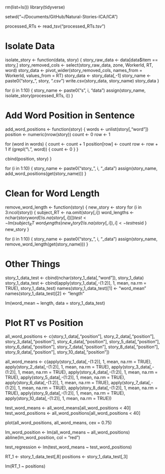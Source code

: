 
rm(list=ls())
library(tidyverse)

setwd("~/Documents/GitHub/Natural-Stories-ICA/ICA")

processed_RTs <- read_tsv("processed_RTs.tsv")

# Isolate Data

isolate_story <- function(data, story) {
  story_raw_data <- data[data$item == story,]
  story_removed_cols <- select(story_raw_data, zone, WorkerId, RT, word)
  story_data <- pivot_wider(story_removed_cols, names_from = WorkerId, values_from = RT)
  story_data <- story_data[,-1]
  story_name <- paste0("story_", story, ".csv")
  write.csv(story_data, story_name)
  story_data
}

for (i in 1:10) {
  story_name <- paste0("s", i, "data")
  assign(story_name, isolate_story(processed_RTs, i))
}


# Add Word Position in Sentence
add_word_positions <- function(story) {
  words <- unlist(story[,"word"])
  position <- numeric(nrow(story))
  count <- 0
  row <- 1
  
  for (word in words) {
    count <- count + 1
    position[row] <- count
    row <- row + 1
    if (grepl("\\.", word)) {
      count <- 0 
    }
  }
  
  cbind(position, story)
}

for (i in 1:10) {
  story_name <- paste0("story_", i, "_data")
  assign(story_name, add_word_positions(get(story_name)))
}


# Clean for Word Length

remove_word_length <- function(story) {
  new_story <- story
  for (i in 3:ncol(story)) {
    subject_RT <- na.omit(story[,i])
    word_lengths <- nchar(story$word[!is.na(story[,i])])
    test <- lm(subject_RT ~ word_lengths)
    new_story[!is.na(story[,i]),i] <- test$resid
  }
  new_story
}

for (i in 1:10) {
  story_name <- paste0("story_", i, "_data")
  assign(story_name, remove_word_length(get(story_name)))
}



# Other Things
story_1_data_test <- cbind(nchar(story_1_data[,"word"]), story_1_data)
story_1_data_test <- cbind(apply(story_1_data[,-(1:2)], 1, mean, na.rm = TRUE), story_1_data_test)
names(story_1_data_test)[1] <- "word_mean"
names(story_1_data_test)[2] <- "length"

lm(word_mean ~ length, data = story_1_data_test)

# Plot RT vs Position
all_word_positions <- c(story_1_data[,"position"], story_2_data[,"position"], story_3_data[,"position"], story_4_data[,"position"], story_5_data[,"position"],  story_6_data[,"position"], story_7_data[,"position"], story_8_data[,"position"], story_9_data[,"position"], story_10_data[,"position"])

all_word_means <- c(apply(story_1_data[,-(1:2)], 1, mean, na.rm = TRUE), apply(story_2_data[,-(1:2)], 1, mean, na.rm = TRUE), apply(story_3_data[,-(1:2)], 1, mean, na.rm = TRUE), apply(story_4_data[,-(1:2)], 1, mean, na.rm = TRUE), apply(story_5_data[,-(1:2)], 1, mean, na.rm = TRUE), apply(story_6_data[,-(1:2)], 1, mean, na.rm = TRUE), apply(story_7_data[,-(1:2)], 1, mean, na.rm = TRUE), apply(story_8_data[,-(1:2)], 1, mean, na.rm = TRUE), apply(story_9_data[,-(1:2)], 1, mean, na.rm = TRUE), apply(story_10_data[,-(1:2)], 1, mean, na.rm = TRUE))

test_word_means <- all_word_means[all_word_positions < 40]
test_word_positions <- all_word_positions[all_word_positions < 40]

plot(all_word_positions, all_word_means, cex = 0.75)

lm_word_position <- lm(all_word_means ~ all_word_positions)
abline(lm_word_position, col = "red")

test_regression <- lm(test_word_means ~ test_word_positions)

RT_1 <- story_1_data_test[,8]
positions <- story_1_data_test[,3]

lm(RT_1 ~ positions)
